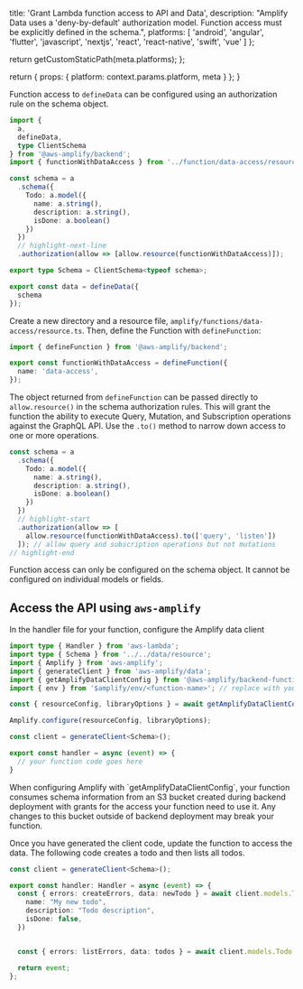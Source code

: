 
  title: 'Grant Lambda function access to API and Data',
  description: "Amplify Data uses a 'deny-by-default' authorization model. Function access must be explicitly defined in the schema.",
  platforms: [
    'android',
    'angular',
    'flutter',
    'javascript',
    'nextjs',
    'react',
    'react-native',
    'swift',
    'vue'
  ]
};

  return getCustomStaticPath(meta.platforms);
};

  return {
    props: {
      platform: context.params.platform,
      meta
    }
  };
}

Function access to `defineData` can be configured using an authorization rule on the schema object.

```ts title="amplify/data/resource.ts"
import {
  a,
  defineData,
  type ClientSchema
} from '@aws-amplify/backend';
import { functionWithDataAccess } from '../function/data-access/resource';

const schema = a
  .schema({
    Todo: a.model({
      name: a.string(),
      description: a.string(),
      isDone: a.boolean()
    })
  })
  // highlight-next-line
  .authorization(allow => [allow.resource(functionWithDataAccess)]);

export type Schema = ClientSchema<typeof schema>;

export const data = defineData({
  schema
});
```

Create a new directory and a resource file, `amplify/functions/data-access/resource.ts`. Then, define the Function with `defineFunction`:

```ts title="amplify/functions/data-access/resource.ts"
import { defineFunction } from '@aws-amplify/backend';

export const functionWithDataAccess = defineFunction({
  name: 'data-access',
});
```

The object returned from `defineFunction` can be passed directly to `allow.resource()` in the schema authorization rules. This will grant the function the ability to execute Query, Mutation, and Subscription operations against the GraphQL API. Use the `.to()` method to narrow down access to one or more operations.

```ts title="amplify/data/resource.ts"
const schema = a
  .schema({
    Todo: a.model({
      name: a.string(),
      description: a.string(),
      isDone: a.boolean()
    })
  })
  // highlight-start
  .authorization(allow => [
    allow.resource(functionWithDataAccess).to(['query', 'listen'])
  ]); // allow query and subscription operations but not mutations
// highlight-end
```

<Callout info>

Function access can only be configured on the schema object. It cannot be configured on individual models or fields.

</Callout>

## Access the API using `aws-amplify`

In the handler file for your function, configure the Amplify data client

```ts title="amplify/functions/data-access/handler.ts"
import type { Handler } from 'aws-lambda';
import type { Schema } from '../../data/resource';
import { Amplify } from 'aws-amplify';
import { generateClient } from 'aws-amplify/data';
import { getAmplifyDataClientConfig } from '@aws-amplify/backend-function/runtime';
import { env } from '$amplify/env/<function-name>'; // replace with your function name

const { resourceConfig, libraryOptions } = await getAmplifyDataClientConfig(env);

Amplify.configure(resourceConfig, libraryOptions);

const client = generateClient<Schema>();

export const handler = async (event) => {
  // your function code goes here
}
```

<Callout warning>
When configuring Amplify with `getAmplifyDataClientConfig`, your function consumes schema information from an S3 bucket created during backend deployment with grants for the access your function need to use it. Any changes to this bucket outside of backend deployment may break your function.
</Callout>

Once you have generated the client code, update the function to access the data. The following code creates a todo and then lists all todos.

```ts title="amplify/functions/data-access.ts"
const client = generateClient<Schema>();

export const handler: Handler = async (event) => {
  const { errors: createErrors, data: newTodo } = await client.models.Todo.create({
    name: "My new todo",
    description: "Todo description",
    isDone: false,
  })


  const { errors: listErrors, data: todos } = await client.models.Todo.list();

  return event;
};
```
